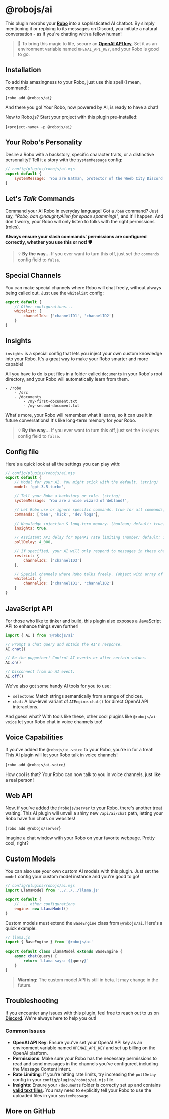 
# @robojs/ai

This plugin morphs your **[Robo](https://github.com/Wave-Play/robo.js)** into a sophisticated AI chatbot. By simply mentioning it or replying to its messages on Discord, you initiate a natural conversation - as if you're chatting with a fellow human!

> 🔑 To bring this magic to life, secure an **[OpenAI API key](https://openai.com/)**. Set it as an environment variable named `OPENAI_API_KEY`, and your Robo is good to go.

## Installation 

To add this amazingness to your Robo, just use this spell (I mean, command):

<Terminal execute>{`robo add @robojs/ai`}</Terminal>

And there you go! Your Robo, now powered by AI, is ready to have a chat!

New to Robo.js? Start your project with this plugin pre-installed:

<Terminal create>{`<project-name> -p @robojs/ai`}</Terminal>

## Your Robo's Personality 

Desire a Robo with a backstory, specific character traits, or a distinctive personality? Tell it a story with the `systemMessage` config:

```js
// config/plugins/robojs/ai.mjs
export default {
	systemMessage: 'You are Batman, protector of the Weeb City Discord server.'
}
```

## Let's _Talk_ Commands ️

Command your AI Robo in everyday language! Got a `/ban` command? Just say, _"Robo, ban @naughtyAlien for space spamming!"_, and it'll happen. And don't worry, your Robo will only listen to folks with the right permissions (roles).

**Always ensure your slash commands' permissions are configured correctly, whether you use this or not! 🛡️**

> 💡 **By the way...** If you ever want to turn this off, just set the `commands` config field to `false`.

## Special Channels 

You can make special channels where Robo will chat freely, without always being called out. Just use the `whitelist` config:

```js
export default {
	// Other configurations...
	whitelist: {
		channelIds: ['channelID1', 'channelID2']
	}
}
```

## Insights

`insights` is a special config that lets you inject your own custom knowledge into your Robo. It's a great way to make your Robo smarter and more capable!

All you have to do is put files in a folder called `documents` in your Robo's root directory, and your Robo will automatically learn from them.

```
- /robo
	- /src
	- /documents
		- /my-first-document.txt
		- /my-second-document.txt
```

What's more, your Robo will remember what it learns, so it can use it in future conversations! It's like long-term memory for your Robo.

> 💡 **By the way...** If you ever want to turn this off, just set the `insights` config field to `false`.

## Config file 

Here's a quick look at all the settings you can play with:

```js
// config/plugins/robojs/ai.mjs
export default {
	// Model for your AI. You might stick with the default. (string)
	model: 'gpt-3.5-turbo',

	// Tell your Robo a backstory or role. (string)
	systemMessage: 'You are a wise wizard of Webland!',

	// Let Robo use or ignore specific commands. true for all commands, false for no commands, array for only specific commands. (boolean or string array)
	commands: ['ban', 'kick', 'dev logs'],

	// Knowledge injection & long-term memory. (boolean; default: true)
	insights: true,

	// Assistant API delay for OpenAI rate limiting (number; default: 1_000)
	pollDelay: 4_000,

	// If specified, your AI will only respond to messages in these channels. (object with array of string IDs)
	restrict: {
		channelIds: ['channelID3']
	},

	// Special channels where Robo talks freely. (object with array of string IDs)
	whitelist: {
		channelIds: ['channelID1', 'channelID2']
	}
}
```

## JavaScript API 

For those who like to tinker and build, this plugin also exposes a JavaScript API to enhance things even further!

```js
import { AI } from '@robojs/ai'

// Prompt a chat query and obtain the AI's response.
AI.chat()

// Be the puppeteer! Control AI events or alter certain values.
AI.on()

// Disconnect from an AI event.
AI.off()
```

We've also got some handy AI tools for you to use:

- `selectOne`: Match strings semantically from a range of choices.
- `chat`: A low-level variant of `AIEngine.chat()` for direct OpenAI API interactions.

And guess what? With tools like these, other cool plugins like `@robojs/ai-voice` let your Robo chat in voice channels too!

## Voice Capabilities ️

If you've added the `@robojs/ai-voice` to your Robo, you're in for a treat! This AI plugin will let your Robo talk in voice channels!

<Terminal execute>{`robo add @robojs/ai-voice`}</Terminal>

How cool is that? Your Robo can now talk to you in voice channels, just like a real person!

## Web API 

Now, if you've added the `@robojs/server` to your Robo, there's another treat waiting. This AI plugin will unveil a shiny new `/api/ai/chat` path, letting your Robo have fun chats on websites!

<Terminal execute>{`robo add @robojs/server`}</Terminal>

Imagine a chat window with your Robo on your favorite webpage. Pretty cool, right?

## Custom Models 

You can also use your own custom AI models with this plugin. Just set the `model` config your custom model instance and you're good to go!

```js
// config/plugins/robojs/ai.mjs
import LlamaModel from '../../../llama.js'

export default {
	// ... other configurations
	engine: new LlamaModel()
}
```

Custom models must extend the `BaseEngine` class from `@robojs/ai`. Here's a quick example:

```js
// llama.js
import { BaseEngine } from '@robojs/ai'

export default class LlamaModel extends BaseEngine {
	async chat(query) {
		return `Llama says: ${query}`
	}
}
```

> **Warning:** The custom model API is still in beta. It may change in the future.

## Troubleshooting ️

If you encounter any issues with this plugin, feel free to reach out to us on **[Discord](https://discord.gg/roboplay)**. We're always here to help you out!

### Common Issues

- **OpenAI API Key**: Ensure you've set your OpenAI API key as an environment variable named `OPENAI_API_KEY` and set up billing on the OpenAI platform.
- **Permissions**: Make sure your Robo has the necessary permissions to read and send messages in the channels you've configured, including the Message Content intent.
- **Rate Limiting**: If you're hitting rate limits, try increasing the `pollDelay` config in your `config/plugins/robojs/ai.mjs` file.
- **Insights**: Ensure your `/documents` folder is correctly set up and contains **[valid text files](https://platform.openai.com/docs/assistants/tools/file-search/supported-files)**. You may need to explicitly tell your Robo to use the uploaded files in your `systemMessage`.


## More on GitHub

<CardContainer><Card href="https://github.com/Wave-Play/robo.js/tree/main/packages/plugin-ai" title="🔗 GitHub Repository" description="Explore source code on GitHub."/><Card href="/ref/framework" title="🔗 API Reference" description="Check out the entire API."/></CardContainer>

